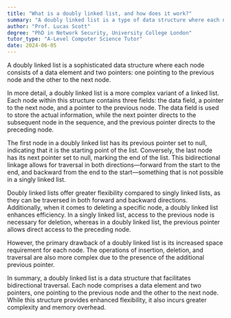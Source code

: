 ```yaml
---
title: "What is a doubly linked list, and how does it work?"
summary: "A doubly linked list is a type of data structure where each node contains a data part and two pointers, pointing to the previous and next node."
author: "Prof. Lucas Scott"
degree: "PhD in Network Security, University College London"
tutor_type: "A-Level Computer Science Tutor"
date: 2024-06-05
---
```


A doubly linked list is a sophisticated data structure where each node consists of a data element and two pointers: one pointing to the previous node and the other to the next node.

In more detail, a doubly linked list is a more complex variant of a linked list. Each node within this structure contains three fields: the data field, a pointer to the next node, and a pointer to the previous node. The data field is used to store the actual information, while the next pointer directs to the subsequent node in the sequence, and the previous pointer directs to the preceding node.

The first node in a doubly linked list has its previous pointer set to null, indicating that it is the starting point of the list. Conversely, the last node has its next pointer set to null, marking the end of the list. This bidirectional linkage allows for traversal in both directions—forward from the start to the end, and backward from the end to the start—something that is not possible in a singly linked list.

Doubly linked lists offer greater flexibility compared to singly linked lists, as they can be traversed in both forward and backward directions. Additionally, when it comes to deleting a specific node, a doubly linked list enhances efficiency. In a singly linked list, access to the previous node is necessary for deletion, whereas in a doubly linked list, the previous pointer allows direct access to the preceding node.

However, the primary drawback of a doubly linked list is its increased space requirement for each node. The operations of insertion, deletion, and traversal are also more complex due to the presence of the additional previous pointer.

In summary, a doubly linked list is a data structure that facilitates bidirectional traversal. Each node comprises a data element and two pointers, one pointing to the previous node and the other to the next node. While this structure provides enhanced flexibility, it also incurs greater complexity and memory overhead.
    